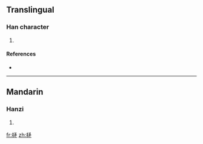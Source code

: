 ==Translingual==

===Han character===
{{Han char|rn=75|rad=木|as=05|sn=9|four=|canj=木弓戈竹 (DNIH)}}

# {{defn|Han|sort=木05}}

====References====
* {{Han ref|kx=0519.060|dkj=14623|hdz=21192.010|uh=67D5|ud=26581}}

----

==Mandarin==

===Hanzi===
{{cmn-hanzi|pin=[[mào]] ([[mao4]])|wg=mao<sup>4</sup>}}

# {{defn|Mandarin|sort=木05}}

[[fr:柕]]
[[zh:柕]]